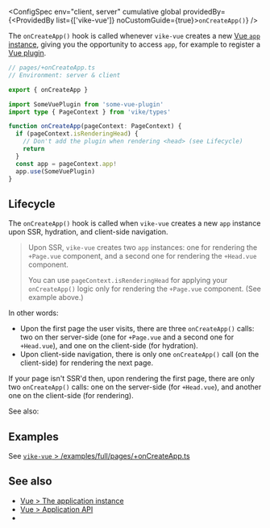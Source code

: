 
<ConfigSpec
  env="client, server"
  cumulative
  global
  providedBy={<ProvidedBy list={['vike-vue']} noCustomGuide={true}><code>onCreateApp()</code></ProvidedBy>}
/>

The `onCreateApp()` hook is called whenever `vike-vue` creates a new [Vue `app` instance](https://vuejs.org/api/application.html),
giving you the opportunity to access `app`,
for example to register a [Vue plugin](https://vuejs.org/guide/reusability/plugins.html).

```ts
// pages/+onCreateApp.ts
// Environment: server & client

export { onCreateApp }

import SomeVuePlugin from 'some-vue-plugin'
import type { PageContext } from 'vike/types'

function onCreateApp(pageContext: PageContext) {
  if (pageContext.isRenderingHead) {
    // Don't add the plugin when rendering <head> (see Lifecycle)
    return
  }
  const app = pageContext.app!
  app.use(SomeVuePlugin)
}
```


## Lifecycle

The `onCreateApp()` hook is called when `vike-vue` creates a new `app` instance upon <Link href="/ssr">SSR</Link>, <Link href="/hydration">hydration</Link>, and <Link href="/client-routing">client-side navigation</Link>.

> Upon SSR, `vike-vue` creates two `app` instances: one for rendering the `+Page.vue` component, and a second one for rendering the `+Head.vue` component.
>
> You can use `pageContext.isRenderingHead` for applying your `onCreateApp()` logic only for rendering the `+Page.vue` component. (See example above.)

In other words:
 - Upon the first page the user visits, there are three `onCreateApp()` calls: two on ther server-side (one for `+Page.vue` and a second one for `+Head.vue`), and one on the client-side (for hydration).
 - Upon client-side navigation, there is only one `onCreateApp()` call (on the client-side) for rendering the next page.

If your page <Link href="/ssr">isn't SSR'd</Link> then, upon rendering the first page, there are only two `onCreateApp()` calls: one on the server-side (for `+Head.vue`), and another one on the client-side (for rendering).

See also: <Link href="/hooks#lifecycle" />


## Examples

See [`vike-vue` > /examples/full/pages/+onCreateApp.ts](https://github.com/vikejs/vike-vue/blob/main/examples/full/pages/%2BonCreateApp.ts)


## See also

- [Vue > The application instance](https://vuejs.org/guide/essentials/application)
- [Vue > Application API](https://vuejs.org/api/application.html)
- <Link href="/hooks" />
